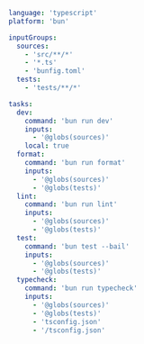 ```yaml title="<project>/moon.yml"
language: 'typescript'
platform: 'bun'

inputGroups:
  sources:
    - 'src/**/*'
    - '*.ts'
    - 'bunfig.toml'
  tests:
    - 'tests/**/*'

tasks:
  dev:
    command: 'bun run dev'
    inputs:
      - '@globs(sources)'
    local: true
  format:
    command: 'bun run format'
    inputs:
      - '@globs(sources)'
      - '@globs(tests)'
  lint:
    command: 'bun run lint'
    inputs:
      - '@globs(sources)'
      - '@globs(tests)'
  test:
    command: 'bun test --bail'
    inputs:
      - '@globs(sources)'
      - '@globs(tests)'
  typecheck:
    command: 'bun run typecheck'
    inputs:
      - '@globs(sources)'
      - '@globs(tests)'
      - 'tsconfig.json'
      - '/tsconfig.json'
```
